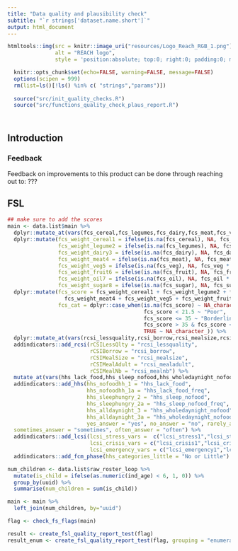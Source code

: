 ```yaml
---
title: "Data quality and plausibility check"
subtitle: "`r strings['dataset.name.short']`"
output: html_document
---
```


<style>
.tocify-subheader {
  font-size: 0.7em;
}
.tocify-item {
  font-size: 0.85em;
  padding-left: 25px;
  text-indent: 0;
}
</style>

```r
htmltools::img(src = knitr::image_uri("resources/Logo_Reach_RGB_1.png"), 
               alt = "REACH logo",
               style = 'position:absolute; top:0; right:0; padding:0; margin:20; width:250px')
```



```r
  knitr::opts_chunk$set(echo=FALSE, warning=FALSE, message=FALSE)
  options(scipen = 999)
  rm(list=ls()[!ls() %in% c( "strings","params")])
  
  source("src/init_quality_checks.R")
  source("src/functions_quality_check_plaus_report.R")
  
```

# {.tabset}
## Introduction
### Feedback

Feedback on improvements to this product can be done through reaching out to: ???

## FSL

```r

## make sure to add the scores
main <- data.list$main %>% 
  dplyr::mutate_at(vars(fcs_cereal,fcs_legumes,fcs_dairy,fcs_meat,fcs_veg,fcs_fruit,fcs_oil,fcs_sugar),as.numeric) %>%
  dplyr::mutate(fcs_weight_cereal1 = ifelse(is.na(fcs_cereal), NA, fcs_cereal * 2),
                fcs_weight_legume2 = ifelse(is.na(fcs_legumes), NA, fcs_legumes * 3),
                fcs_weight_dairy3 = ifelse(is.na(fcs_dairy), NA, fcs_dairy * 4),
                fcs_weight_meat4 = ifelse(is.na(fcs_meat), NA, fcs_meat * 4),
                fcs_weight_veg5 = ifelse(is.na(fcs_veg), NA, fcs_veg * 1),
                fcs_weight_fruit6 = ifelse(is.na(fcs_fruit), NA, fcs_fruit * 1),
                fcs_weight_oil7 = ifelse(is.na(fcs_oil), NA, fcs_oil * 0.5),
                fcs_weight_sugar8 = ifelse(is.na(fcs_sugar), NA, fcs_sugar * 0.5)) %>% 
  dplyr::mutate(fcs_score = fcs_weight_cereal1 + fcs_weight_legume2 + fcs_weight_dairy3 + 
                  fcs_weight_meat4 + fcs_weight_veg5 + fcs_weight_fruit6 + fcs_weight_oil7 + fcs_weight_sugar8,
                fcs_cat = dplyr::case_when(is.na(fcs_score) ~ NA_character_,
                                           fcs_score < 21.5 ~ "Poor",
                                           fcs_score <= 35 ~ "Borderline",
                                           fcs_score > 35 & fcs_score < 200 ~ "Acceptable",
                                           TRUE ~ NA_character_)) %>%
  dplyr::mutate_at(vars(rcsi_lessquality,rcsi_borrow,rcsi_mealsize,rcsi_mealadult,rcsi_mealnb),as.numeric) %>% 
  addindicators::add_rcsi(rCSILessQlty = "rcsi_lessquality",
                          rCSIBorrow = "rcsi_borrow",
                          rCSIMealSize = "rcsi_mealsize",
                          rCSIMealAdult = "rcsi_mealadult",
                          rCSIMealNb = "rcsi_mealnb") %>% 
  mutate_at(vars(hhs_lack_food,hhs_sleep_nofood,hhs_wholedaynight_nofood),~ifelse(. %in% c('dk','dwta'),'no',.)) %>% 
  addindicators::add_hhs(hhs_nofoodhh_1 = "hhs_lack_food",
                         hhs_nofoodhh_1a = "hhs_lack_food_freq",
                         hhs_sleephungry_2 = "hhs_sleep_nofood",
                         hhs_sleephungry_2a = "hhs_sleep_nofood_freq",
                         hhs_alldaynight_3 = "hhs_wholedaynight_nofood",
                         hhs_alldaynight_3a = "hhs_wholedaynight_nofood_freq",
                         yes_answer = "yes", no_answer = "no", rarely_answer = "rarely", 
  sometimes_answer = "sometimes", often_answer = "often") %>% 
  addindicators::add_lcsi(lcsi_stress_vars =  c("lcsi_stress1","lcsi_stress2","lcsi_stress3","lcsi_stress4"),
                          lcsi_crisis_vars = c("lcsi_crisis1","lcsi_crisis2","lcsi_crisis3"),
                          lcsi_emergency_vars = c("lcsi_emergency1","lcsi_emergency2","lcsi_emergency3")) %>% 
  addindicators::add_fcm_phase(hhs_categories_little = "No or Little")

num_children <- data.list$raw_roster_loop %>% 
  mutate(is_child = ifelse(as.numeric(ind_age) < 6, 1, 0)) %>% 
  group_by(uuid) %>% 
  summarise(num_children = sum(is_child))

main <- main %>% 
  left_join(num_children, by="uuid")
```

```r
flag <- check_fs_flags(main)
```

```r
result <- create_fsl_quality_report_test(flag)
result_enum <- create_fsl_quality_report_test(flag, grouping = "enumerator")
```

